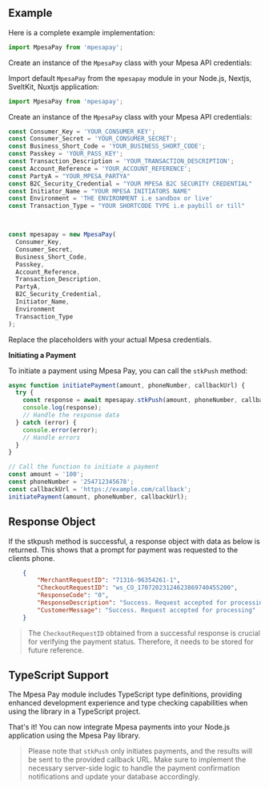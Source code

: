 ## Example

Here is a complete example implementation:

```javascript
import MpesaPay from 'mpesapay';
```

Create an instance of the `MpesaPay` class with your Mpesa API credentials:

Import default `MpesaPay` from the `mpesapay` module in your Node.js, Nextjs, SveltKit, Nuxtjs application:

```javascript
import MpesaPay from 'mpesapay';
```

Create an instance of the `MpesaPay` class with your Mpesa API credentials:

```javascript
const Consumer_Key = 'YOUR_CONSUMER_KEY';
const Consumer_Secret = 'YOUR_CONSUMER_SECRET';
const Business_Short_Code = 'YOUR_BUSINESS_SHORT_CODE';
const Passkey = 'YOUR_PASS_KEY';
const Transaction_Description = 'YOUR_TRANSACTION_DESCRIPTION';
const Account_Reference = 'YOUR_ACCOUNT_REFERENCE';
const PartyA = "YOUR_MPESA_PARTYA"
const B2C_Security_Credential = "YOUR MPESA B2C SECURITY CREDENTIAL"
const Initiator_Name = "YOUR MPESA INITIATORS NAME"
const Environment = 'THE ENVIRONMENT i.e sandbox or live'
const Transaction_Type = "YOUR SHORTCODE TYPE i.e paybill or till"



const mpesapay = new MpesaPay(
  Consumer_Key,
  Consumer_Secret,
  Business_Short_Code,
  Passkey,
  Account_Reference,
  Transaction_Description,
  PartyA,
  B2C_Security_Credential,
  Initiator_Name,
  Environment
  Transaction_Type
);
```

Replace the placeholders with your actual Mpesa credentials.

**Initiating a Payment**

To initiate a payment using Mpesa Pay, you can call the `stkPush` method:

```javascript
async function initiatePayment(amount, phoneNumber, callbackUrl) {
  try {
    const response = await mpesapay.stkPush(amount, phoneNumber, callbackUrl);
    console.log(response);
    // Handle the response data
  } catch (error) {
    console.error(error);
    // Handle errors
  }
}

// Call the function to initiate a payment
const amount = '100';
const phoneNumber = '254712345678';
const callbackUrl = 'https://example.com/callback';
initiatePayment(amount, phoneNumber, callbackUrl);
```

## Response Object

If the stkpush method is successful, a response object with data as below is returned. This shows that a prompt for payment was
requested to the clients phone.


```json
    {
        "MerchantRequestID": "71316-96354261-1",
        "CheckoutRequestID": "ws_CO_17072023124623869740455200",
        "ResponseCode": "0",
        "ResponseDescription": "Success. Request accepted for processing",
        "CustomerMessage": "Success. Request accepted for processing"
    }
```


> The `CheckoutRequestID` obtained from a successful response is crucial for verifying the payment status. Therefore, it needs to be stored for future reference.

## TypeScript Support

The Mpesa Pay module includes TypeScript type definitions, providing enhanced development experience and type checking capabilities when using the library in a TypeScript project.


That's it! You can now integrate Mpesa payments into your Node.js application using the Mpesa Pay library.

> Please note that ```stkPush``` only initiates payments, and the results will be sent to the provided callback URL. Make sure to implement the necessary server-side logic to handle the payment confirmation notifications and update your database accordingly.


